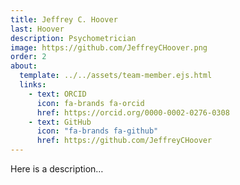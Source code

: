 ```yaml
---
title: Jeffrey C. Hoover
last: Hoover
description: Psychometrician
image: https://github.com/JeffreyCHoover.png
order: 2
about:
  template: ../../assets/team-member.ejs.html
  links:
    - text: ORCID
      icon: fa-brands fa-orcid
      href: https://orcid.org/0000-0002-0276-0308
    - text: GitHub
      icon: "fa-brands fa-github"
      href: https://github.com/JeffreyCHoover
---
```


Here is a description...
